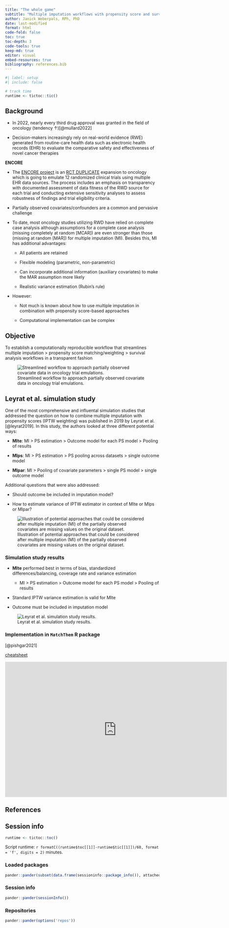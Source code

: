 ```yaml
---
title: "The whole game"
subtitle: "Multiple imputation workflows with propensity score and survival analysis"
author: Janick Weberpals, RPh, PhD
date: last-modified
format: html
code-fold: false
toc: true
toc-depth: 3
code-tools: true
keep-md: true
editor: visual
embed-resources: true
bibliography: references.bib
---
```


```r
#| label: setup
#| include: false

# track time
runtime <- tictoc::tic()
```

## Background

-   In 2022, nearly every third drug approval was granted in the field of oncology (tendency ↑)[@mullard2022]

-   Decision-makers increasingly rely on real-world evidence (RWE) generated from routine-care health data such as electronic health records (EHR) to evaluate the comparative safety and effectiveness of novel cancer therapies

**ENCORE**

-   The [ENCORE project](https://www.fda.gov/about-fda/oncology-center-excellence/calibrating-real-world-evidence-studies-oncology-against-randomized-trials-encore) is an [RCT DUPLICATE](https://www.rctduplicate.org/) expansion to oncology which is going to emulate 12 randomized clinical trials using multiple EHR data sources. The process includes an emphasis on transparency with documented assessment of data fitness of the RWD source for each trial and conducting extensive sensitivity analyses to assess robustness of findings and trial eligibility criteria.

-   Partially observed covariates/confounders are a common and pervasive challenge

-   To date, most oncology studies utilizing RWD have relied on complete case analysis although assumptions for a complete case analysis (missing completely at random \[MCAR\]) are even stronger than those (missing at random \[MAR\]) for multiple imputation (MI). Besides this, MI has additional advantages:

    -   All patients are retained

    -   Flexible modeling (parametric, non-parametric)

    -   Can incorporate additional information (auxiliary covariates) to make the MAR assumption more likely

    -   Realistic variance estimation (Rubin's rule)

-   However:

    -   Not much is known about how to use multiple imputation in combination with propensity score-based approaches

    -   Computational implementation can be complex

## Objective

::: callout-tip
To establish a computationally reproducible workflow that streamlines multiple imputation \> propensity score matching/weighting \> survival analysis workflows in a transparent fashion
:::

![Streamlined workflow to approach partially observed covariate data in oncology trial emulations.](/images/workflow.png){#fig-workflow fig-align="center"}

## Leyrat et al. simulation study

One of the most comprehensive and influental simulation studies that addressed the question on how to combine multiple imputation with propensity scores (IPTW weighting) was published in 2019 by Leyrat et al. [@leyrat2019]. In this study, the authors looked at three different potential ways:

-   **MIte**: MI \> PS estimation \> Outcome model for each PS model \> Pooling of results

-   **MIps**: MI \> PS estimation \> PS pooling across datasets \> single outcome model

-   **MIpar**: MI \> Pooling of covariate parameters \> single PS model \> single outcome model

Additional questions that were also addressed:

-   Should outcome be included in imputation model?

-   How to estimate variance of IPTW estimator in context of MIte or MIps or MIpar?

![Illustration of potential approaches that could be considered after multiple imputation (MI) of the partially observed covariates are missing values on the original dataset.](/images/mi_ps.png){#fig-ps fig-align="center"}

### Simulation study results

-   **MIte** performed best in terms of bias, standardized differences/balancing, coverage rate and variance estimation

    -   MI \> PS estimation \> Outcome model for each PS model \> Pooling of results

-   Standard IPTW variance estimation is valid for MIte

-   Outcome must be included in imputation model

![Leyrat et al. simulation study results.](/images/leyrat_results.png){#fig-results fig-align="center"}

### Implementation in `MatchThem` R package

[@pishgar2021]

[cheatsheet](https://cran.r-project.org/web/packages/MatchThem/vignettes/cheatsheet.pdf)

<iframe src="https://cran.r-project.org/web/packages/MatchThem/vignettes/cheatsheet.pdf" frameborder="0" width="725" height="440.6641" allowfullscreen="true" mozallowfullscreen="true" webkitallowfullscreen="true">

</iframe>

## References

::: {#refs}
:::

## Session info

```r
runtime <- tictoc::toc()
```

Script runtime: `r formatC((runtime$toc[[1]]-runtime$tic[[1]])/60, format = 'f', digits = 2)` minutes.

::: panel-tabset
### Loaded packages

```r
pander::pander(subset(data.frame(sessioninfo::package_info()), attached==TRUE, c(package, loadedversion)))
```

### Session info

```r
pander::pander(sessionInfo())
```

### Repositories

```r
pander::pander(options('repos'))
```
:::
